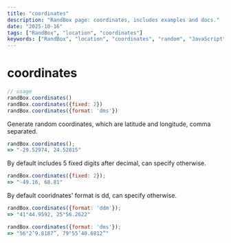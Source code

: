 ```yaml
---
title: "coordinates"
description: "RandBox page: coordinates, includes examples and docs."
date: "2025-10-16"
tags: ["RandBox", "location", "coordinates"]
keywords: ["RandBox", "location", "coordinates", "random", "JavaScript", "MDX"]
---
```


# coordinates

```js
// usage
randBox.coordinates()
randBox.coordinates({fixed: 2})
randBox.coordinates({format: 'dms'})
```

Generate random coordinates, which are latitude and longitude, comma separated.

```js
randBox.coordinates();
=> "-29.52974, 24.52815"
```

By default includes 5 fixed digits after decimal, can specify otherwise.

```js
randBox.coordinates({fixed: 2});
=> "-49.16, 68.81"
```

By default cooridnates' format is dd, can specify otherwise.

```js
randBox.coordinates({format: 'ddm'});
=> "41°44.9592, 25°56.2622"
```

```js
randBox.coordinates({format: 'dms'});
=> "56°2’9.8187”, 79°55’40.6812”"
```
